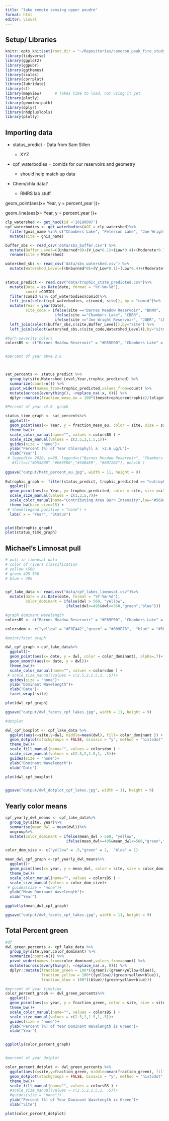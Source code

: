 ```yaml
---
title: "lake remote sensing upper poudre"
format: html
editor: visual
---
```


## Setup/ Libraries

```r

knitr::opts_knit$set(root.dir = "~/Repositories/cameron_peak_fire_study")
library(tidyverse)
library(ggplot2)
library(ggpubr)
library(ggthemes)
library(scales)
library(corrplot)
library(lubridate)
library(sf)
library(mapview)      # Takes time to load, not using it yet
library(plotly)
library(geomtextpath)
library(dplyr)
library(nhdplusTools)
library(plotly)
```

## Importing data

-   status_predict - Data from Sam Sillen

    -   XYZ

-   cpf_waterbodies = comids for our reservoirs and geometry

    -   should help match up data

-   Chem/chla data?

    -   RMRS lab stuff

geom_point(aes(x= Year, y = percent_year ))+

geom_line(aes(x= Year, y = percent_year ))+

```r
clp_watershed <- get_huc8(id ='10190007')
cpf_waterbodies <- get_waterbodies(AOI = clp_watershed)%>%
  filter(gnis_name %in% c("Chambers Lake", "Peterson Lake", "Joe Wright Reservoir", "Long Draw Reservoir", "Barnes Meadow Reservoir"))%>%
  mutate(site = gnis_name)

buffer_sbs <- read_csv('data/sbs_buffer.csv') %>%
  mutate(Buffer_Level=((Unburned*0)+(V_Low*0.1)+(Low*0.4)+(Moderate*0.7)+(High*1))/(Unburned+V_Low+Low+Moderate+High))%>%
  rename(site = Watershed)

watershed_sbs <- read_csv('data/sbs_watershed.csv') %>%
  mutate(Watershed_Level=((Unburned*0)+(V_Low*0.1)+(Low*0.4)+(Moderate*0.7)+(High*1))/(Unburned+V_Low+Low+Moderate+High)) %>% rename(site_code=SITE_CODE)
 

status_predict <- read.csv("data/trophic_state_predicted.csv")%>%
  mutate(Date = as.Date(date, format = "%Y-%m-%d"), 
         comid =COMID)
  filter(comid %in% cpf_waterbodies$comid)%>%
  left_join(select(cpf_waterbodies, c(comid, site)), by = "comid")%>%
  mutate(Year = year(Date),
         site_code = ifelse(site =="Barnes Meadow Reservoir", "BRNR", 
                      ifelse(site =="Chambers Lake", "CBRR",
                      ifelse(site =="Joe Wright Reservoir", "JOER", "LNGR"))))%>%
  left_join(select(buffer_sbs,c(site,Buffer_Level)),by="site") %>%
  left_join(select(watershed_sbs,c(site_code,Watershed_Level)),by="site_code")

#burn severity colors
colorsBS <- c("Barnes Meadow Reservoir" = "#D55E00", "Chambers Lake" = "#E69F00", "Joe Wright Reservoir" = "#56B4E9", "Long Draw Reservoir" = "#0072B2")


#percent of year abve 2.6



sat_percents <- status_predict %>%
  group_by(site,Watershed_Level,Year,trophic_predicted) %>%
  summarize(count=n()) %>%
  pivot_wider(names_from=trophic_predicted,values_from=count) %>%
  mutate(across(everything(), ~replace_na(.x, 0))) %>%
  dplyr::mutate(fraction_meso_eu = 100*((mesotrophic+eutrophic)/(oligotrophic+mesotrophic+eutrophic)))

#Percent of year >2.6  graph

status_time_graph <- sat_percents%>%
  ggplot()+
  geom_point(aes(x= Year, y = fraction_meso_eu, color = site, size = site), alpha=.7)+
  theme_bw()+
  scale_color_manual(name="", values = colorsBS ) +
  scale_size_manual(values = c(2.5,2,1.5,1))+
  guides(size = "none")+
  ylab("Percent (%) of Year Chlorophyll a  >2.6 μg/L")+
  xlab("Year")
 # legend(x= 2020, y=80, legend=c("Barnes Meadow Reservoir", "Chambers Lake", "Joe Wright Reservoir", "Long Draw Reservoir" ), 
   #fill=c("#D55E00","#E69F00","#56B4E9", "#0072B2"), pch=16 )
  
ggsave("output/Matt_percent_eu.jpg", width = 11, height = 9)
  
Eutrophic_graph <- filter(status_predict, trophic_predicted == "eutrophic")%>%
  ggplot()+
  geom_point(aes(x= Year, y= trophic_predicted, color = site, size =site), alpha = .6)+
  scale_size_manual(values = c(1,3,5,7))+
  scale_color_manual(name="Contributing Area Burn Intensity",low="#56B4E9", mid="#F0E442", high="#D55E00", guide="colourbar", midpoint=0.225, limits=c(0,0.45576),) +
  theme_bw(base_size=15) +
 # theme(legend.position = "none") +
  labs( x = "Year", "Status")


plot(Eutrophic_graph)
plot(status_time_graph)
```

## Michael's Limnosat pull

```r

# pull in limnosat data
# color of rivers classification
# yellow >560
# green 495-560
# blue < 495


cpf_lake_data <- read.csv("data/cpf_lakes_limnosat.csv")%>%
  mutate(date = as.Date(date, format = "%Y-%m-%d"),
         color_dominant = ifelse(dwl > 560, "yellow",
                           ifelse(dwl>=495&dwl<=560,"green","blue")))

#graph dominant wavelength
colorsBS <- c("Barnes Meadow Reservoir" = "#E69F00", "Chambers Lake" = "#F0E442", "Peterson Lake" = "#D55E00", "Joe Wright Reservoir" = "#56B4E9", "Long Draw Reservoir" = "#0072B2")

colorsdom <- c("yellow" = "#F0E442","green" = "#009E73",  "blue" = "#56B4E9")

#point/facet graph

dwl_cpf_graph <-cpf_lake_data%>%
  ggplot()+
  geom_point(aes(x= date, y = dwl, color = color_dominant), alpha=.7)+
  geom_smooth(aes(x= date, y = dwl))+
  theme_bw()+
  scale_color_manual(name="", values = colorsdom ) +
 # scale_size_manual(values = c(2.5,2,1.5,1, .5))+
  guides(size = "none")+
  ylab("Dominant Wavelength")+
  xlab("Date")+
  facet_wrap(~site)

plot(dwl_cpf_graph)

ggsave("output/dwl_facets_cpf_lakes.jpg", width = 11, height = 9)

#dotplot 

dwl_cpf_boxplot <- cpf_lake_data %>%
  ggplot(aes(x=site,y=dwl, middle=mean(dwl), fill= color_dominant )) + 
  geom_dotplot(stackgroups = FALSE, binaxis = "y", method = "histodot",stackdir = "center", binwidth = 3, dotsize = 2)+
  theme_bw()+
  scale_fill_manual(name="", values = colorsdom ) +
  scale_size_manual(values = c(2.5,2,1.5,1, .5))+
  guides(size = "none")+
  ylab("Dominant Wavelength")+
  xlab("Date")

plot(dwl_cpf_boxplot)


ggsave("output/dwl_dotplot_cpf_lakes.jpg", width = 11, height = 9)
```

## Yearly color means

```r
cpf_yearly_dwl_means <- cpf_lake_data%>%
  group_by(site, year)%>%
  summarise(mean_dwl = mean(dwl))%>%
  ungroup%>%
  mutate(color_dominant = ifelse(mean_dwl > 560, "yellow",
                           ifelse(mean_dwl>=495&mean_dwl<=560,"green","blue")))

color_dom_size <- c("yellow" = .5,"green" = 2,  "blue" = 1)

mean_dwl_cpf_graph <-cpf_yearly_dwl_means%>%
  ggplot()+
  geom_point(aes(x= year, y = mean_dwl, color = site, size = color_dominant), alpha=.7)+
  theme_bw()+
  scale_color_manual(name="", values = colorsBS ) +
  scale_size_manual(values = color_dom_size)+
 # guides(size = "none")+
  ylab("Mean Dominant Wavelength")+
  xlab("Year")

ggplotly(mean_dwl_cpf_graph)

ggsave("output/dwl_facets_cpf_lakes.jpg", width = 11, height = 9)

```

## Total Percent green

```r
#df
dwl_green_percents <- cpf_lake_data %>%
  group_by(site,year,color_dominant) %>%
  summarize(count=n()) %>%
  pivot_wider(names_from=color_dominant,values_from=count) %>%
  mutate(across(everything(), ~replace_na(.x, 0))) %>%
  dplyr::mutate(fraction_green = 100*((green)/(green+yellow+blue)),
                fraction_yellow = 100*((yellow)/(green+yellow+blue)),
                fraction_blue = 100*((blue)/(green+yellow+blue)))

#percent of year timeline
color_percent_graph <- dwl_green_percents%>%
  ggplot()+
  geom_point(aes(x= year, y = fraction_green, color = site, size = site), alpha=.7)+
  theme_bw()+
  scale_color_manual(name="", values = colorsBS ) +
  scale_size_manual(values = c(2.5,2,1.5,1,.5))+
  guides(size = "none")+
  ylab("Percent (%) of Year Dominant Wavelength is Green")+
  xlab("Year")


ggplotly(color_percent_graph)


#percent of year dotplot

color_percent_dotplot <- dwl_green_percents %>%
  ggplot(aes(x=site,y=fraction_green, middle=mean(fraction_green), fill= site )) + 
  geom_dotplot(stackgroups = FALSE, binaxis = "y", method = "histodot",stackdir = "center", position = "dodge",binwidth = 2, dotsize = 1)+
  theme_bw()+
  scale_fill_manual(name="", values = colorsBS ) +
  #scale_size_manual(values = c(2.5,2,1.5,1, .5))+
  #guides(size = "none")+
  ylab("Percent (%) of Year Dominant Wavelength is Green")+
  xlab("Site")

plot(color_percent_dotplot)
```
